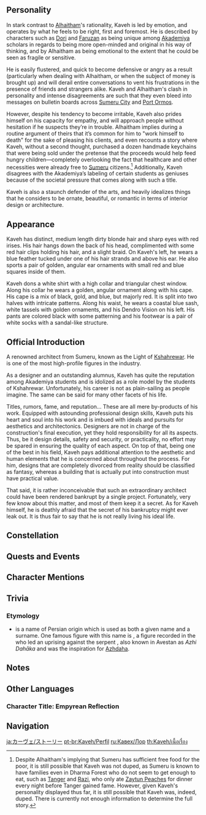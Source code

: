 {{CharacterTabs}}
<!--{{Quote|Official description|Description from the Official Website<ref>Official Genshin Impact Website: [LINK <character name>]</ref>}}-->
==Personality==
<!--{{Quote|In-game text|In-game character attributes and profile page text}}-->
In stark contrast to [[Alhaitham]]'s rationality, Kaveh is led by emotion, and operates by what he feels to be right, first and foremost. He is described by characters such as [[Dori]] and [[Faruzan]] as being unique among [[Akademiya]] scholars in regards to being more open-minded and original in his way of thinking, and by Alhaitham as being emotional to the extent that he could be seen as fragile or sensitive.

He is easily flustered, and quick to become defensive or angry as a result (particularly when dealing with Alhaitham, or when the subject of money is brought up) and will derail entire conversations to vent his frustrations in the presence of friends and strangers alike. Kaveh and Alhaitham's clash in personality and intense disagreements are such that they even bleed into messages on bulletin boards across [[Sumeru City]] and [[Port Ormos]].

However, despite his tendency to become irritable, Kaveh also prides himself on his capacity for empathy, and will approach people without hesitation if he suspects they’re in trouble. Alhaitham implies during a routine argument of theirs that it’s common for him to "work himself to death" for the sake of pleasing his clients, and even recounts a story where Kaveh, without a second thought, purchased a dozen handmade keychains that were being sold under the pretense that the proceeds would help feed hungry children&mdash;completely overlooking the fact that healthcare and other necessities were already free to [[Sumeru]] citizens.<ref group="Note">Despite Alhaitham's implying that Sumeru has sufficient free food for the poor, it is still possible that Kaveh was not duped, as Sumeru is known to have families even in Dharma Forest who do not seem to get enough to eat, such as [[Tanger]] and [[Razi]], who only ate [[Zaytun Peach]]es for dinner every night before Tanger gained fame. However, given Kaveh's personality displayed thus far, it is still possible that Kaveh was, indeed, duped. There is currently not enough information to determine the full story.</ref> Additionally, Kaveh disagrees with the Akademiya’s labeling of certain students as geniuses because of the societal pressure that comes along with such a title.

Kaveh is also a staunch defender of the arts, and heavily idealizes things that he considers to be ornate, beautiful, or romantic in terms of interior design or architecture.

==Appearance==
<!-- {{See also|character's outfit(s), default first}}
<!-- Keep appearance section short and concise. Limit to 3-4 sentences. Outfits should be described on the outfit pages. -->
Kaveh has distinct, medium length dirty blonde hair and sharp eyes with red irises. His hair hangs down the back of his head, complimented with some red hair clips holding his hair, and a slight braid. On Kaveh's left, he wears a blue feather tucked under one of his hair strands and above his ear. He also sports a pair of golden, angular ear ornaments with small red and blue squares inside of them.

Kaveh dons a white shirt with a high collar and triangular chest window. Along his collar he wears a golden, angular ornament along with his cape. His cape is a mix of black, gold, and blue, but majorly red. It is split into two halves with intricate patterns. Along his waist, he wears a coastal blue sash, white tassels with golden ornaments, and his Dendro Vision on his left. His pants are colored black with some patterning and his footwear is a pair of white socks with a sandal-like structure.

==Official Introduction==
<!-- Article from Hoyolab -->
{{Official Introduction
|title     = Knowledge of comprehension, benevolence, and aesthetics
|link      = https://www.hoyolab.com/article/16573707
|character = Kaveh
}}
{{Quote|Mainstream Sumeru academia tends to hide a certain fact from time to time, which is that for some people, talent can occasionally be more of a burden instead. Nevertheless, this view can also be but an excuse. In truth, it is your character that determines your destiny first and foremost. The aforementioned ideas are the sort that Kaveh will persistently rebut.|[[Alhaitham]]}}
A renowned architect from Sumeru, known as the Light of [[Kshahrewar]]. He is one of the most high-profile figures in the industry.

As a designer and an outstanding alumnus, Kaveh has quite the reputation among Akademiya students and is idolized as a role model by the students of Kshahrewar. Unfortunately, his career is not as plain-sailing as people imagine. The same can be said for many other facets of his life.

Titles, rumors, fame, and reputation... These are all mere by-products of his work. Equipped with astounding professional design skills, Kaveh puts his heart and soul into his work and is imbued with ideals and pursuits for aesthetics and architectonics. Designers are not in charge of the construction's final execution, yet they hold responsibility for all its aspects. Thus, be it design details, safety and security, or practicality, no effort may be spared in ensuring the quality of each aspect. On top of that, being one of the best in his field, Kaveh pays additional attention to the aesthetic and human elements that he is concerned about throughout the process. For him, designs that are completely divorced from reality should be classified as fantasy, whereas a building that is actually put into construction must have practical value.

That said, it is rather inconceivable that such an extraordinary architect could have been rendered bankrupt by a single project. Fortunately, very few know about this matter, and most of them keep it a secret. As for Kaveh himself, he is deathly afraid that the secret of his bankruptcy might ever leak out. It is thus fair to say that he is not really living his ideal life.
<!--
==Character Stories==
{{Character Story
|title1        = Character Details
|text1         = 
|mention1      = 

|title2        = Character Story 1
|friendship2   = 2
|quest2        = 
|other2        = 
|text2         = 
|mention2      = 

|title3        = Character Story 2
|friendship3   = 3
|quest3        = 
|other3        = 
|text3         = 
|mention3      = 

|title4        = Character Story 3
|friendship4   = 4
|quest4        = 
|other4        = 
|text4         = 
|mention4      = 

|title5        = Character Story 4
|friendship5   = 5
|quest5        = 
|other5        = 
|text5         = 
|mention5      = 

|title6        = Character Story 5
|friendship6   = 6
|quest6        = 
|other6        = 
|text6         = 
|mention6      = 

|title7        = 
|friendship7   = 4
|quest7        = 
|other7        = 
|text7         = 
|mention7      = 

|title8        = Vision
|friendship8   = 6
|quest8        = 
|other8        = 
|text8         = 
|mention8      = 
}}

==Namecard==
{{Namecard|Insert namecard name}}
-->

==Constellation==
{{Constellation Lore|Paradisaea}}

==Quests and Events==
{{Quests and Events}}

==Character Mentions==
{{Character Mentions}}

==Trivia==
===Etymology===
* {{lang|''Kaveh''|fa=کاوه}} is a name of Persian origin which is used as both a given name and a surname. One famous figure with this name is {{w|Kaveh the Blacksmith}}, a figure recorded in the {{w|Shahnamah}} who led an uprising against the serpent {{w|Zahhak}}, also known in Avestan as ''Azhi Dahāka'' and was the inspiration for [[Azhdaha]].

==Notes==
{{Reflist|note=1}}

==Other Languages==
===Character Title: Empyrean Reflection===
{{Other Languages
|en      = Empyrean Reflection
|zhs     = 天穹之镜
|zhs_rm  = Tiānqióng zhī Jìng
|zht     = 天穹之鏡
|zht_rm  = Tiānqióng zhī Jìng
|zh_tl   = Mirror of the Firmament
|ja      = 天穹の鏡
|ja_rm   = Tenkyuu no Kagami
|ja_tl   = Mirror of the Firmament
|ko      = 천공의 거울
|ko_rm   = Cheon'gong-ui Geoul
|ko_tl   = Mirror of the Sky
|es      = El Espejo del Empíreo
|es_tl   = The Empyrean Mirror
|fr      = Reflet empyréen
|fr_tl   = Empyrean Reflection
|ru      = Отражение эмпирея
|ru_tl   = Empyrean Reflection
|th      = ม่านนภาสะท้อนปฐพี
|th_rm   = 
|th_tl   = 
|vi      = Lăng Kính Vòm Trời
|vi_tl   = Prism of the Firmament
|de      = Empyreische Reflexion
|de_tl   = 
|id      = Empyrean Reflection
|pt      = Refletor Empíreo
|pt_tl   = 
|tr      = Gök Kubbenin Yansıması
|tr_tl   = 
|it      = Riflesso empireo
|it_tl   = Empyrean Reflection
}}
<!--
==References==
{{Reflist}}
-->

==Navigation==
{{Character Navbox|link type=lore}}

[[ja:カーヴェ/ストーリー]]
[[pt-br:Kaveh/Perfil]]
[[ru:Кавех/Лор]]
[[th:Kaveh/เนื้อเรื่อง]]